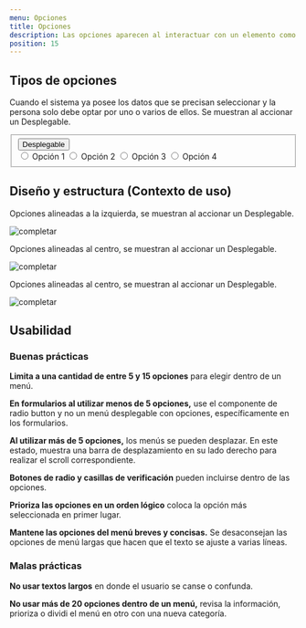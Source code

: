 ```yaml
---
menu: Opciones
title: Opciones
description: Las opciones aparecen al interactuar con un elemento como un botón o un icono o un selector de formulario. Es una forma simple y compacta de mostrar múltiples opciones.
position: 15
---
```



## Tipos de opciones

Cuando el sistema ya posee los datos que se precisan seleccionar y la persona solo debe optar por uno o varios de ellos. Se muestran al accionar un Desplegable.

<div className="opciones-box">
<form className="d-flex flex-row justify-content-center">
  <fieldset className="dropdown show">
    <button
      type="button"
      className="btn btn-dropdown btn-dropdown-lg dropdown-toggle"
      data-toggle="dropdown"
      aria-haspopup="true"
      aria-expanded="true"
    >
      Desplegable
    </button>
    <div className="dropdown-menu show">
      <input type="radio" id="options-example1" name="example1" className="sr-only" />
      <label for="options-example1" className="dropdown-item">
        Opción 1
      </label>
      <input type="radio" id="options-example2" name="example1" className="sr-only" />
      <label for="options-example2" className="dropdown-item">
        Opción 2
      </label>
      <input type="radio" id="options-example3" name="example1" className="sr-only" />
      <label for="options-example3" className="dropdown-item">
        Opción 3
      </label>
      <input type="radio" id="options-example3" name="example1" className="sr-only" />
      <label for="options-example3" className="dropdown-item">
        Opción 4
      </label>
    </div>
  </fieldset>
</form>
</div>


## Diseño y estructura (Contexto de uso)

Opciones alineadas a la izquierda, se muestran al accionar un Desplegable.

![completar](/componentes/opciones/izquierda.png)

Opciones alineadas al centro, se muestran al accionar un Desplegable.

![completar](/componentes/opciones/centro.png)

Opciones alineadas al centro, se muestran al accionar un Desplegable.

![completar](/componentes/opciones/derecha.png)

## Usabilidad

### Buenas prácticas

<div className="d-flex flex-row justify-content-start">
  <i className='bx bx-sm bxs-check-circle' style='color:#26874a'></i>
  <p className="pl-2">
    <strong>Limita a una cantidad de entre 5 y 15 opciones</strong> para elegir dentro de un menú.
  </p>
</div>

<div className="d-flex flex-row justify-content-start">
  <i className='bx bx-sm bxs-check-circle' style='color:#26874a'></i>
  <p className="pl-2">
    <strong> En formularios al utilizar menos de 5 opciones,</strong> use el componente de radio button y no un menú
    desplegable con opciones, específicamente en los formularios.
  </p>
</div>

<div className="d-flex flex-row justify-content-start">
  <i className='bx bx-sm bxs-check-circle' style='color:#26874a'></i>
  <p className="pl-2">
    <strong>Al utilizar más de 5 opciones,</strong> los menús se pueden desplazar. En este estado, muestra una barra de
    desplazamiento en su lado derecho para realizar el scroll correspondiente.
  </p>
</div>

<div className="d-flex flex-row justify-content-start">
  <i className='bx bx-sm bxs-check-circle' style='color:#26874a'></i>
  <p className="pl-2">
    <strong>Botones de radio y casillas de verificación</strong> pueden incluirse dentro de las opciones.
  </p>
</div>

<div className="d-flex flex-row justify-content-start">
  <i className='bx bx-sm bxs-check-circle' style='color:#26874a'></i>
  <p className="pl-2">
    <strong>Prioriza las opciones en un orden lógico</strong> coloca la opción más seleccionada en primer lugar.
  </p>
</div>

<div className="d-flex flex-row justify-content-start">
  <i className='bx bx-sm bxs-check-circle' style='color:#26874a'></i>
  <p className="pl-2"><strong>Mantene las opciones del menú breves y concisas.</strong> Se desaconsejan las opciones de menú largas que hacen que el texto se ajuste a varias líneas.</p>
</div>

### Malas prácticas

<div className="d-flex flex-row justify-content-start">
  <i className='bx bx-sm bxs-x-circle' style='color:#d02323'></i>
  <p className="pl-2">
    <strong>No usar textos largos</strong> en donde el usuario se canse o confunda.
  </p>
</div>

<div className="d-flex flex-row justify-content-start">
  <i className='bx bx-sm bxs-x-circle' style='color:#d02323'></i>
  <p className="pl-2">
    <strong>No usar más de 20 opciones dentro de un menú,</strong> revisa la información, prioriza o dividi el menú en
    otro con una nueva categoría.
  </p>
</div>

